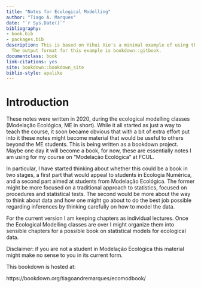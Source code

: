 --- 
title: "Notes for Ecological Modelling"
author: "Tiago A. Marques"
date: "`r Sys.Date()`"
bibliography:
- book.bib
- packages.bib
description: This is based on Yihui Xie's a minimal example of using the bookdown package to write a book.
  The output format for this example is bookdown::gitbook.
documentclass: book
link-citations: yes
site: bookdown::bookdown_site
biblio-style: apalike
---

# Introduction

These notes were written in 2020, during the ecological modelling classes (Modelação Ecológica, ME in short). While it all started as just a way to teach the course, it soon became obvious that with a bit of extra effort put into it these notes might become material that would be useful to others beyond the ME students. This is being written as a bookdown project. Maybe one day it will become a book, for now, these are essentially notes I am using for my course on "Modelação Ecológica" at FCUL.

In particular, I have started thinking about whether this could be a book in two stages, a first part that would appeal to students in Ecologia Numérica, and a second part aimed at students from Modelação Ecológica. The former might be more focused on a traditional approach to statistics, focused on procedures and statistical tests. The second would be more about the way to think about data and how one might go about to do the best job possible regarding inferences by thinking carefully on how to model the data.

For the current version I am keeping chapters as individual lectures. Once the Ecological Modelling classes are over I might organize them into sensible chapters for a possible book on statistical models for ecological data.

Disclaimer: if you are not a student in Modelação Ecológica this material might make no sense to you in its current form.

This bookdown is hosted at:

https://bookdown.org/tiagoandremarques/ecomodbook/